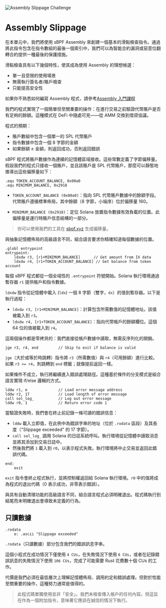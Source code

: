 
![Assembly Slippage Challenge](/graphics/challenge-banners/assembly-slippage.png)

# Assembly Slippage

在本單元中，我們將使用 sBPF Assembly 來創建一個基本的滑點檢查指令。通過將此指令包含在指令數組的最後一個索引中，我們可以為智能合約漏洞或惡意位翻轉合約提供一種最後的保護措施。

滑點檢查具有以下幾個特性，使其成為使用 Assembly 的理想候選：

- 單一且受限的使用場景
- 無需執行簽名者/賬戶檢查
- 只能提高安全性

如果你不熟悉如何編寫 Assembly 程式，請參考[Assembly 入門課程](/zh-HK/courses/introduction-to-assembly)

<ArticleSection name="Program Design" id="program-design" level="h2" />

我們的程式實現了一個簡單但至關重要的操作：在進行交易之前驗證代幣賬戶是否有足夠的餘額。這種模式在 DeFi 中隨處可見——從 AMM 交換到借貸協議。

程式的預期：
- 賬戶數組中包含一個單一的 SPL 代幣賬戶
- 指令數據中包含一個 8 字節的金額
- 如果餘額 ≥ 金額，則返回成功，否則返回錯誤

<ArticleSection name="Memory Offsets" id="memory-offsets" level="h2" />

sBPF 程式將賬戶數據作為連續的記憶體區域接收。這些常數定義了字節偏移量。假設我們的程式只接收一個賬戶，並且該賬戶是 SPL 代幣賬戶，那麼可以靜態地推導出這些偏移量如下：

```sbpf
.equ TOKEN_ACCOUNT_BALANCE, 0x00a0
.equ MINIMUM_BALANCE, 0x2918
```

- `TOKEN_ACCOUNT_BALANCE (0x00a0)`：指向 SPL 代幣賬戶數據中的餘額字段。代幣賬戶遵循標準佈局，其中餘額（8 字節，小端序）位於偏移量 160。

- `MINIMUM_BALANCE (0x2918)`：定位 Solana 放置指令數據有效負載的位置。此偏移量是運行時賬戶信息結構的一部分。

> 你可以使用我們的工具在 [sbpf.xyz](https://sbpf.xyz) 生成偏移量。

與抽象記憶體佈局的高級語言不同，組合語言要求你精確知道每個數據的位置。

<ArticleSection name="入口點與初始驗證" id="entrypoint-and-validations" level="h2" />

```sbpf
.globl entrypoint
entrypoint:
    ldxdw r3, [r1+MINIMUM_BALANCE]      // Get amount from IX data
    ldxdw r4, [r1+TOKEN_ACCOUNT_BALANCE] // Get balance from token account
```

每個 sBPF 程式都從一個全域性的 `.entrypoint` 符號開始。Solana 執行環境通過暫存器 `r1` 提供帳戶和指令數據。

`ldxdw` 指令從記憶體中載入 (`ldx`) 一個 8 字節（雙字，`dx`）的值到暫存器。以下是執行過程：
- `ldxdw r3, [r1+MINIMUM_BALANCE]`：計算包含所需數值的記憶體地址。該值被載入到 `r3`。
- `ldxdw r4, [r1+TOKEN_ACCOUNT_BALANCE]`：指向代幣帳戶的餘額欄位。這個 64 位的值被載入到 `r4`。

這兩個操作都是零拷貝的：我們直接從帳戶數據中讀取，無需反序列化的開銷。

<ArticleSection name="條件邏輯與分支" id="conditional-logic-and-branching" level="h2" />

```sbpf
jge r3, r4, end         // Skip to exit if balance is valid
```

`jge`（大於或等於時跳轉）指令將 `r3`（所需數值）與 `r4`（可用餘額）進行比較。如果 `r3 >= r4`，則跳轉到 `end` 標籤；就像提前返回一樣。

如果條件不成立，執行將繼續進入錯誤處理路徑。這種基於條件的分支模式是組合語言實現 if/else 邏輯的方式。

<ArticleSection name="錯誤處理與日誌記錄" id="error-handling-and-logging" level="h2" />

```sbpf
lddw r1, e              // Load error message address
lddw r2, 17             // Load length of error message  
call sol_log_           // Log out error message
lddw r0, 1              // Return error code 1
```

當驗證失敗時，我們會在終止前記錄一條可讀的錯誤信息：
- `lddw` 載入立即值，在此例中為錯誤字串的地址（位於 `.rodata` 區段）及其長度（"Slippage exceeded" 的 17 字節）。
- `call sol_log_` 調用 Solana 的日誌系統呼叫。執行環境從記憶體中讀取消息並將其添加到交易日誌中。
- 然後我們將 `1` 載入到 `r0`，以表示程式失敗。執行環境將中止交易並返回此錯誤代碼。

<ArticleSection name="程式終止" id="program-termination" level="h2" />

```sbpf
end:
    exit
```

`exit` 指令會終止程式執行，並將控制權返回給 Solana 執行環境。`r0` 中的值將成為程式的退出代碼（0 表示成功，非零表示錯誤）。

與具有自動清理功能的高級語言不同，組合語言程式必須明確退出。程式碼執行到結尾而未明確退出會導致未定義的行為。

## 只讀數據

```sbpf
.rodata
    e: .ascii "Slippage exceeded"
```

`.rodata`（只讀數據）部分包含我們的錯誤訊息字串。

<ArticleSection name="結論" id="conclusion" level="h2" />
  
這個小程式在成功情況下僅使用 `4 CUs`，在失敗情況下使用 `6 CUs`，或者在記錄錯誤訊息的失敗情況下使用 `106 CUs`，完成了可能需要 Rust 花費數十個 CUs 的工作。

代價是我們必須在最低層次上理解記憶體佈局、調用約定和錯誤處理。但對於性能至關重要的操作，這種努力通常是值得的。

> 此程式碼單獨使用並非「安全」。我們未檢查傳入帳戶的任何內容。但這旨在作為一個附加指令，意味著它應該在誠信的情況下執行。
